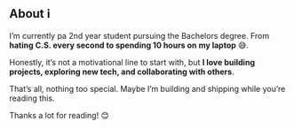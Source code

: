 ## About ℹ️

I’m currently pa 2nd year student pursuing the Bachelors degree. From **hating C.S. every second to spending 10 hours on my laptop** 😅.

Honestly, it’s not a motivational line to start with, but **I love building projects, exploring new tech, and collaborating with others**.

That’s all, nothing too special. Maybe I’m building and shipping while you’re reading this.

Thanks a lot for reading! 😊

